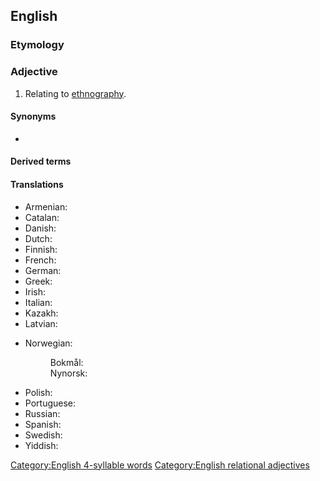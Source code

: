 ==English==

===Etymology===
{{suffix|en|ethnography|ic}}

===Adjective===
{{en-adj|-}}

# Relating to [[ethnography]].

====Synonyms====
* {{l|en|ethnographical}}

====Derived terms====
{{der3|en
|autoethnographic
|cyberethnographic
|ethnographic present
|metaethnographic
|nonethnographic
|paleoethnographic}}

====Translations====
{{trans-top|of, or relating to [[ethnography]]}}
* Armenian: {{t+|hy|ազգագրական|sc=Armn}}
* Catalan: {{t|ca|etnogràfic}}
* Danish: {{t|da|etnografisk}}
* Dutch: {{t+|nl|etnografisch}}
* Finnish: {{t+|fi|etnografinen}}
* French: {{t+|fr|ethnographique}}
* German: {{t|de|ethnographisch}}
* Greek: {{t+|el|εθνογραφικός}}
* Irish: {{t|ga|eitneagrafaíoch}}
* Italian: {{t+|it|etnografico}}
* Kazakh: {{t|kk|этнографиялық}}
* Latvian: {{t|lv|etnogrāfisks}}
{{trans-mid}}
* Norwegian:
*: Bokmål: {{t|nb|etnografisk}}
*: Nynorsk: {{t|nn|etnografisk}}
* Polish: {{t+|pl|etnograficzny}}
* Portuguese: {{t|pt|etnográfico}}
* Russian: {{t+|ru|этнографи́ческий|sc=Cyrl}}
* Spanish: {{t+|es|etnográfico}}
* Swedish: {{t|sv|etnografisk}}
* Yiddish: {{t|yi|עטנאָגראַפֿיש}}
{{trans-bottom}}

[[Category:English 4-syllable words]]
[[Category:English relational adjectives]]
